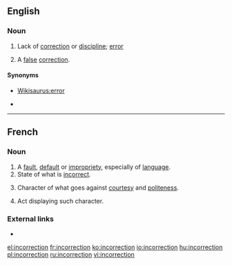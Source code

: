 ==English==

===Noun===
{{en-noun}}

# Lack of [[correction]] or [[discipline]]; [[error]]
# {{label|en|neologism}} A [[false]] [[correction]].

====Synonyms====
* {{sense|lack of correction}} [[Wikisaurus:error]]
* {{sense|false correction}} {{l|en|paradiorthosis}}

----

==French==

===Noun===
{{fr-noun|f}}

# A [[fault]], [[default]] or [[impropriety]], especially of [[language]].
# State of what is [[incorrect]].
# {{label|fr|dated}} Character of what goes against [[courtesy]] and [[politeness]].
# {{label|fr|dated}} Act displaying such character.

===External links===
* {{R:TLFi}}

[[el:incorrection]]
[[fr:incorrection]]
[[ko:incorrection]]
[[io:incorrection]]
[[hu:incorrection]]
[[pl:incorrection]]
[[ru:incorrection]]
[[vi:incorrection]]